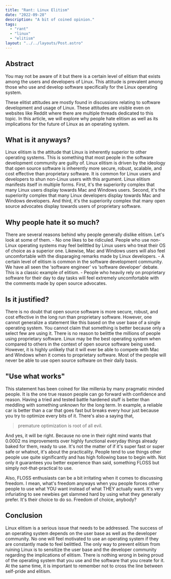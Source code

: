 ```yaml
---
title: "Rant: Linux Elitism"
date: "2022-09-28"
description: "A bit of coined opinion."
tags:
  - "rant"
  - "linux"
  - "elitism"
layout: "../../layouts/Post.astro"
---
```


## Abstract

You may not be aware of it but there is a certain level of elitism that exists among the users and developers of Linux. This attitude is prevalent among those who use and develop software specifically for the Linux operating system.

These elitist attitudes are mostly found in discussions relating to software development and usage of Linux. These attitudes are visible even on websites like Reddit where there are multiple threads dedicated to this topic. In this article, we will explore why people hate elitism as well as its implications for the future of Linux as an operating system.

## What is it anyways?

Linux elitism is the attitude that Linux is inherently superior to other operating systems. This is something that most people in the software development community are guilty of. Linux elitism is driven by the ideology that open source software is inherently more secure, robust, scalable, and cost effective than proprietary software. It is common for Linux users and developers to shun non-Linux users with this argument. Linux elitism manifests itself in multiple forms. First, it's the superiority complex that many Linux users display towards Mac and Windows users. Second, it's the superiority complex that many Linux developers display towards Mac and Windows developers. And third, it's the superiority complex that many open source advocates display towards users of proprietary software.

## Why people hate it so much?

There are several reasons behind why people generally dislike elitism. Let's look at some of them. - No one likes to be ridiculed. People who use non-Linux operating systems may feel belittled by Linux users who treat their OS of choice as a superior one. Likewise, Mac and Windows users will also feel uncomfortable with the disparaging remarks made by Linux developers. - A certain level of elitism is common in the software development community. We have all seen the ‘software engineer' vs ‘software developer' debate. This is a classic example of elitism. - People who heavily rely on proprietary software for their day to day tasks will feel extremely uncomfortable with the comments made by open source advocates.

## Is it justified?

There is no doubt that open source software is more secure, robust, and cost effective in the long run than proprietary software. However, one cannot generalize a statement like this based on the user base of a single operating system. You cannot claim that something is better because only a select few are using it. There is no reason to belittle the millions of people using proprietary software. Linux may be the best operating system when compared to others in the context of open source software being used. However, it is highly unlikely that it will ever be able to compete with Mac and Windows when it comes to proprietary software. Most of the people will never be able to use open source software on their daily basis.

## "Use what works"

This statement has been coined for like millenia by many pragmatic minded people. It is the one true reason people can go forward with confidence and reason. Having a tried and tested battle hardened stuff is better than meddling with something unknown for the long term. In example, a reliable car is better than a car that goes fast but breaks every hour just because you try to optimize every bits of it. There's also a saying that,

> premature optimization is root of all evil.

And yes, it will be right. Because no one in their right mind wants that 0.0002 ms improvements over highly functional everyday things already baked for them, ready to use. It's not the matter of if it's super fast or super safe or whatnot, it's about the practicality. People tend to use things other people use quite significantly and has high following base to begin with. Not only it guarantees you better experience than said, something FLOSS but simply not-that-practical to use.

Also, FLOSS enthusiasts can be a bit irritating when it comes to discussing freedom. I mean, what's freedom anyways when you people forces other people to use what YOU want instead of what THEY actually want. It's very infuriating to see newbies get slammed hard by using what they generally prefer. It's their choice to do so. Freedom of choice, anybody?

## Conclusion

Linux elitism is a serious issue that needs to be addressed. The success of an operating system depends on the user base as well as the developer community. No one will feel motivated to use an operating system if they are constantly made to feel belittled. The only way to prevent elitism from ruining Linux is to sensitize the user base and the developer community regarding the implications of elitism. There is nothing wrong in being proud of the operating system that you use and the software that you create for it. At the same time, it is important to remember not to cross the line between self-pride and elitism.
